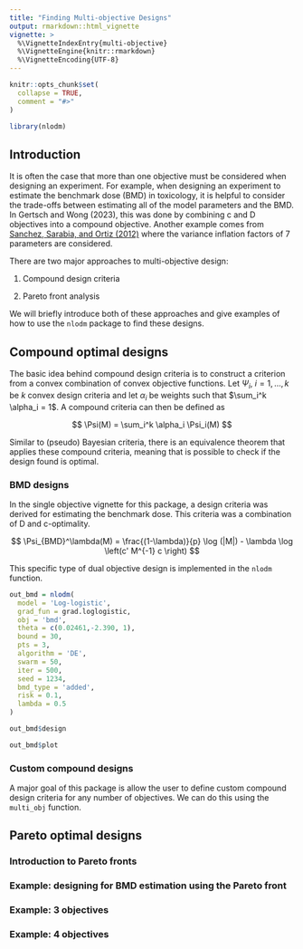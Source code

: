 ```yaml
---
title: "Finding Multi-objective Designs"
output: rmarkdown::html_vignette
vignette: >
  %\VignetteIndexEntry{multi-objective}
  %\VignetteEngine{knitr::rmarkdown}
  %\VignetteEncoding{UTF-8}
---
```


```r
knitr::opts_chunk$set(
  collapse = TRUE,
  comment = "#>"
)
```

```r
library(nlodm)
```

## Introduction

It is often the case that more than one objective must be considered when designing an experiment. For example, when designing an experiment to estimate the benchmark dose (BMD) in toxicology, it is helpful to consider the trade-offs between estimating all of the model parameters and the BMD. In Gertsch and Wong (2023), this was done by combining c and D objectives into a compound objective. Another example comes from [Sanchez, Sarabia, and Ortiz (2012)](https://doi.org/10.1016/j.aca.2012.10.014) where the variance inflation factors of 7 parameters are considered.

There are two major approaches to multi-objective design:

1.  Compound design criteria

2.  Pareto front analysis

We will briefly introduce both of these approaches and give examples of how to use the `nlodm` package to find these designs.

## Compound optimal designs

The basic idea behind compound design criteria is to construct a criterion from a convex combination of convex objective functions. Let $\Psi_i$, $i = 1, \dots, k$ be $k$ convex design criteria and let $\alpha_i$ be weights such that $\sum_i^k \alpha_i = 1$. A compound criteria can then be defined as

$$
\Psi(M) = \sum_i^k \alpha_i \Psi_i(M)
$$

Similar to (pseudo) Bayesian criteria, there is an equivalence theorem that applies these compound criteria, meaning that is possible to check if the design found is optimal.

### BMD designs

In the single objective vignette for this package, a design criteria was derived for estimating the benchmark dose. This criteria was a combination of D and c-optimality.

$$
\Psi_{BMD}^\lambda(M) = \frac{(1-\lambda)}{p} \log (|M|) - \lambda \log \left(c' M^{-1} c \right)
$$

This specific type of dual objective design is implemented in the `nlodm` function.

```r
out_bmd = nlodm(
  model = 'Log-logistic',
  grad_fun = grad.loglogistic,
  obj = 'bmd',
  theta = c(0.02461,-2.390, 1),
  bound = 30,
  pts = 3,
  algorithm = 'DE',
  swarm = 50,
  iter = 500,
  seed = 1234,
  bmd_type = 'added',
  risk = 0.1,
  lambda = 0.5
)
```

```r
out_bmd$design
```

```r
out_bmd$plot
```

### Custom compound designs

A major goal of this package is allow the user to define custom compound design criteria for any number of objectives. We can do this using the `multi_obj` function.

## Pareto optimal designs

### Introduction to Pareto fronts

### Example: designing for BMD estimation using the Pareto front

### Example: 3 objectives

### Example: 4 objectives
